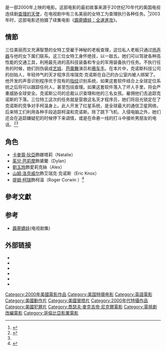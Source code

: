 <!-- 註解：如果要修改繁簡轉換內容，請同步修改Template:CGroup/Movie，避免造成混亂，感恩。 -->
{{noteTA
|T=zh-cn:霹雳天使;zh-hk:神探俏嬌娃;zh-tw:霹靂嬌娃;
|1=zh-cn:霹雳天使;zh-hk:神探俏嬌娃;zh-tw:霹靂嬌娃;
|G1=Movie
|G2=Show
}}
{{Infobox Film
| name               = 霹靂嬌娃
| original_name      = ''Charlie's Angels''
| image              = CharliesAngels poster.jpg
| caption            = 英文版電影海報
| director           = [[喬瑟夫·麥克吉帝·尼克爾|喬瑟夫·麥克吉帝·尼克爾]]
| producer           = [[茱兒·芭莉摩|茱兒·芭莉摩]]<br />Leonard Goldberg<br />{{link-en|南茜·茱維農|Nancy Juvonen}}
| writer             = 	Ryan Rowe<br />Ed Solomon<br />{{link-en|約翰·奧古斯|John August}}
| starring           = [[卡麥蓉·狄亞|卡麥蓉·狄亞]]<br />[[茱兒·芭莉摩|茱兒·芭莉摩]]<br />[[劉玉玲|劉玉玲]]<br />[[比爾·莫瑞|比爾·莫瑞]]<br />[[山姆·洛克威尔|山姆·洛克威尔]]<br />[[提姆·柯瑞|提姆·柯瑞]]<br />[[克斯賓·葛洛佛|克斯賓·葛洛佛]]<ref>{{Cite web |url=http://movies.yahoo.com/movie/charlies-angels/ |title=Charlie's Angels(2000) |access-date=2013-07-02 |archive-date=2013-11-30 |archive-url=https://web.archive.org/web/20131130044340/http://movies.yahoo.com/movie/charlies-angels/ |dead-url=no }}</ref>
| music              = Edward Shearmur
| cinematography     = {{link-en|羅素·卡本特|Russell Carpenter}}
| editing            = Wayne Wahrman<br />Peter Teschner
| studio             = Flower Films<br />Tall Trees Productions
| distributor        = [[哥倫比亞電影公司|哥倫比亞電影]]
| released           = {{film date|2000|10|22|美国|2001|2|8|中国<ref name=JY>{{Cite web |url = http://news.66wz.com/system/2001/08/13/002961944.shtml |title = 《霹雳天使》“打”出性感魅力 |author =  |date = 2001-08-13 |publisher = 温州网 |language = zh-cn |accessdate = 2018-05-06 |archive-date = 2018-05-06 |archive-url = https://web.archive.org/web/20180506174117/http://news.66wz.com/system/2001/08/13/002961944.shtml |dead-url = no }}</ref>}}
| runtime            = 98分鐘
| country            = {{美國電影產地}}
| language           = [[英語|英語]]
| budget             = 9200萬美元<ref name="Budget">{{Cite web|url=http://www.imdb.com/news/ni0053686/|title=Angels Are Just Too Pricey|language=en|work=[[IMDB|IMDB]]|publisher=W.E.N.N|date=2010-11-28|accessdate=2010-07-05|quote=The $92 million budget for the first film included the $9 million Barrymore received to star and produce, and Diaz' $12 million salary|archive-date=2016-03-28|archive-url=https://web.archive.org/web/20160328072141/http://www.imdb.com/news/ni0053686/|dead-url=no}}</ref>
| gross              = 2.64億美元<ref name="BOM">{{cite web|url=http://www.boxofficemojo.com/movies/?id=charliesangels.htm|title=霹靂嬌娃電影票房|language=en|work=[[Box_Office_Mojo|Box Office Mojo]]|publisher=[[IMDB|IMDB]]|accessdate=2010-07-02|archive-date=2013-01-02|archive-url=https://archive.today/20130102041141/http://www.boxofficemojo.com/movies/?id=charliesangels.htm|dead-url=no}}</ref>
| followed_by        = 《[[霹靂嬌娃：全速進攻|霹靂嬌娃：全速進攻]]》
| cn_name            = 霹雳天使<ref name=JY />
| hk_name            = 神探俏嬌娃
| tw_name            = 霹靂嬌娃
}}
{{作品名稱|name=''Charlie's Angels''|hk=神探俏嬌娃|tw=霹靂嬌娃|cn=霹雳天使}}是一部2000年上映的电影。这部电影的最初故事来源于20世纪70年代的美国电视连续剧[[霹雳娇娃|查理的天使]]，在电视剧中有三名美丽的女特工为查理执行各种任务。<ref>{{Cite web |url=http://www.answers.com/topic/behind-the-camera-the-unauthorized-story-of-charlie-s-angels-film |title=Behind the Camera: The Unauthorized Story of Charlie's Angels |access-date=2013-07-02 |archive-date=2018-05-23 |archive-url=https://web.archive.org/web/20180523172743/http://www.answers.com/topic/behind-the-camera-the-unauthorized-story-of-charlie-s-angels-film |dead-url=no }}</ref>2003年时，这部电影还拍摄了续集电影《[[霹靂嬌娃：全速進攻|霹靂嬌娃：全速進攻]]》。

== 情節 ==
三位美丽而又充满智慧的女特工受雇于神秘的老板查理，这位私人老板只通过[[扬声器|扬声器]]与他的女下属们联系。这三位女特工身怀绝技，以一敌五。她们可以驾驶各种高性能的交通工具，利用最先进的高科技装备和专业的军用装备执行任务。不执行任务的时候，她们则伪装成[[艺妓|艺妓]]、[[芭蕾舞|芭蕾舞]]演员和[[赛车手|赛车手]]。在本片中，克诺斯科技公司的创始人，年轻帅气的天才程序员埃瑞克·克诺斯在自己的办公室内被人绑架了。他开发的声音识别程序优于现有的[[指纹|指纹]]识别系统，如果这套软件结合上全球定位系统之后将可以跟踪任何人，甚至包括查理。如果这套软件落入了坏人手里，将会严重威胁全球安全。克诺斯公司的总裁认识查理和他的三名女孩。雇佣他们去追踪克诺斯的下落。三位特工这次的任务就是营救这名天才程序员，她们将目光锁定在了克诺斯的竞争对手柯温身上。此人开发了红星系统，是全球最大的通信卫星网络，后来特工们利用各种手段追踪柯温和克诺斯。除了跳下飞机、入侵电脑之外，她们还会在追踪嫌疑犯的时候停下来调情，或是在命悬一线的打斗中接听男朋友的电话。<ref>{{Cite web |url=http://www.commonsensemedia.org/movie-reviews/charlies-angels |title=Charlie's Angels |access-date=2013-07-02 |archive-date=2021-01-28 |archive-url=https://web.archive.org/web/20210128131927/https://www.commonsensemedia.org/movie-reviews/charlies-angels |dead-url=no }}</ref><ref name="cinema"/>

== 角色 ==
* [[卡麥蓉·狄亞|卡麥蓉·狄亞]]飾娜塔莉（Natalie）
* [[茱兒·芭莉摩|茱兒·芭莉摩]]飾黛蘭（Dylan）
* [[劉玉玲|劉玉玲]]飾愛莉克絲（Alex）
*[[山姆·洛克威尔|山姆·洛克威尔]]飾艾瑞克·克诺斯（Eric Knox）
*[[提姆·柯瑞|提姆·柯瑞]]飾柯温（Roger Corwin ）<ref name="cinema">{{Cite web |url=http://cinema.com/film/3967/charlies-angels/synopsis.phtml |title=Charlie's Angels (2000) - Synopsis |access-date=2013-07-02 |archive-date=2020-10-23 |archive-url=https://web.archive.org/web/20201023033001/https://www.cinema.com/film/3967/charlies-angels/synopsis.phtml |dead-url=no }}</ref>

== 參考文獻 ==
<div class="references-small">
<references></references>
</div>
== 参考 ==
*[[霹靂嬌娃|霹靂嬌娃]](电视剧集)

== 外部链接 ==
* {{imdb title|0160127|霹靂嬌娃}}
* {{Amg movie|213966|霹靂嬌娃}}
* {{tcmdb title|id=339774|霹靂嬌娃}}
* {{mojo title|charliesangels|霹靂嬌娃}}
* {{rotten-tomatoes|charlies_angels|霹靂嬌娃}}
* {{metacritic film|charlies-angels|霹靂嬌娃}}

{{霹靂嬌娃}}
{{McG}}
{{DEFAULTSORT:Charlie's Angels}}
[[Category:2000年美國電影作品|Category:2000年美國電影作品]]
[[Category:美国特摄电影|Category:美国特摄电影]]
[[Category:英語電影|Category:英語電影]]
[[Category:美國動作片|Category:美國動作片]]
[[Category:美國冒險片|Category:美國冒險片]]
[[Category:2000年代特攝作品|Category:2000年代特攝作品]]
[[Category:美國犯罪片|Category:美國犯罪片]]
[[Category:喬瑟夫·麥克吉帝·尼克爾電影|Category:喬瑟夫·麥克吉帝·尼克爾電影]]
[[Category:電視劇改編電影|Category:電視劇改編電影]]
[[Category:哥倫比亞影業電影|Category:哥倫比亞影業電影]]